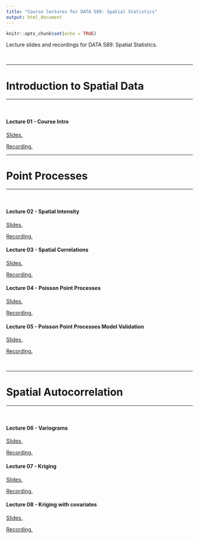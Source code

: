```yaml
---
title: "Course lectures for DATA 589: Spatial Statistics"
output: html_document
---
```

  
```r
knitr::opts_chunk$set(echo = TRUE)
```

Lecture slides and recordings for DATA 589: Spatial Statistics.

<br />

***
# Introduction to Spatial Data
***
<br />

#### Lecture 01 - Course Intro

<a href="Lectures/01_Intro.pdf" target="_blank">Slides.</a>

<a href="https://ubc.zoom.us/rec/share/TeU6bSi6WnB9A3W9V-EtU7DaIltc8KtljhNsI2wB3qPk8vziQm2LLdear6dVHtLV.GPhkZkF8GYsxZUel" target="_blank">Recording.</a>



***
# Point Processes
***
<br />

#### Lecture 02 - Spatial Intensity

<a href="Lectures/02_Point_Process_Intro.pdf" target="_blank">Slides.</a>

<a href="https://ubc.zoom.us/rec/share/Ugc1xGKISTbWMYW2fKMtX8smxi7pr3YSD54QgV8G99eAO_KaXDgSX6cKu-CtAJ--.GuQW-KoATJJG3z47?startTime=1711643635000" target="_blank">Recording.</a>

#### Lecture 03 - Spatial Correlations

<a href="Lectures/03_Point_Processes_2_Correlations.pdf" target="_blank">Slides.</a>

<a href="https://ubc.zoom.us/rec/share/Z_dxFakdBufbiFQ4IWDmrx5lHyMMP6KYoKpPF04C7nIdivWG6pFOrlEw8j78HEdG.MEs5jPefxfKretvA" target="_blank">Recording.</a>

#### Lecture 04 - Poisson Point Processes

<a href="Lectures/04_PP_3_Poisson_Models.pdf" target="_blank">Slides.</a>

<a href="https://ubc.zoom.us/rec/share/xs4UI_ryfW9p2NdFd4nuF6seI-TaYr2AnZjzr5aqnWrRHoXzs6M3L7nSh8v_Njo2.9e3uB7_cNVP7rGMC" target="_blank">Recording.</a>

#### Lecture 05 - Poisson Point Processes Model Validation

<a href="Lectures/05_PP_4_Model_Validation.pdf" target="_blank">Slides.</a>

<a href="https://ubc.zoom.us/rec/share/XBM7M4bWowa84wEgl9o0I5VN1QIjY7m8xOpiirDw8JDG8UbXcUoim_gihJpinRwm.gQgaNu88nqmvWFEl" target="_blank">Recording.</a>

<br />

***
# Spatial Autocorrelation
***
<br />

#### Lecture 06 - Variograms

<a href="Lectures/06_Spatial_Autocorrelation.pdf" target="_blank">Slides.</a>

<a href="https://ubc.zoom.us/rec/share/ibAvoza_PtxwqoTYirIZq0HCz-AMOkC-t-2PjM23NMdVjfKayzQdf9oECJyRBe6u.BkHSPfya2P-00vvA" target="_blank">Recording.</a>

#### Lecture 07 - Kriging

<a href="Lectures/07_Kriging.pdf" target="_blank">Slides.</a>

<a href="https://ubc.zoom.us/rec/share/5A_eGyg3mHbPm4oTtTXRdrCPJ2YdtmiWmFfV7OX0FzX2F8VvVbS1x7i66R1Pny5d.cx0FM5S7QiFI3jVe" target="_blank">Recording.</a>

#### Lecture 08 - Kriging with covariates

<a href="Lectures/08_coKriging.pdf" target="_blank">Slides.</a>

<a href="https://ubc.zoom.us/rec/share/uIpKBzYL2XpBy_GIhCa-qeiAoRk719rXPGsp1ZVnQp0q8UifaBm8_0Ge2bywEohd.FaNoBr9qPajUd4in" target="_blank">Recording.</a>

<br />
